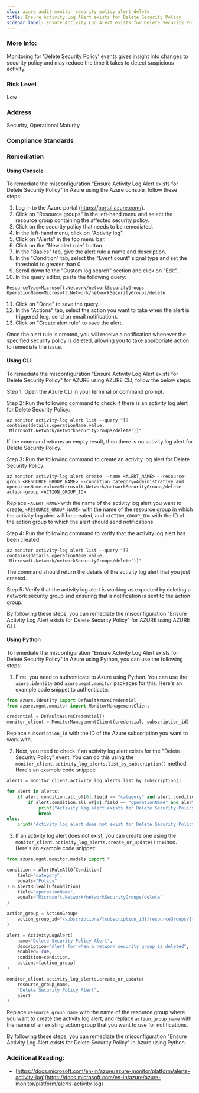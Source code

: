 ```yaml
---
slug: azure_audit_monitor_security_policy_alert_delete
title: Ensure Activity Log Alert exists for Delete Security Policy
sidebar_label: Ensure Activity Log Alert exists for Delete Security Policy
---
```


### More Info:

Monitoring for 'Delete Security Policy' events gives insight into changes to security policy and may reduce the time it takes to detect suspicious activity.

### Risk Level

Low

### Address

Security, Operational Maturity

### Compliance Standards



### Remediation

#### Using Console

To remediate the misconfiguration "Ensure Activity Log Alert exists for Delete Security Policy" in Azure using the Azure console, follow these steps:

1. Log in to the Azure portal (https://portal.azure.com/).
2. Click on "Resource groups" in the left-hand menu and select the resource group containing the affected security policy.
3. Click on the security policy that needs to be remediated.
4. In the left-hand menu, click on "Activity log".
5. Click on "Alerts" in the top menu bar.
6. Click on the "New alert rule" button.
7. In the "Basics" tab, give the alert rule a name and description.
8. In the "Condition" tab, select the "Event count" signal type and set the threshold to greater than 0.
9. Scroll down to the "Custom log search" section and click on "Edit".
10. In the query editor, paste the following query:

```
ResourceType=Microsoft.Network/networkSecurityGroups
OperationName=Microsoft.Network/networkSecurityGroups/delete
```

11. Click on "Done" to save the query.
12. In the "Actions" tab, select the action you want to take when the alert is triggered (e.g. send an email notification).
13. Click on "Create alert rule" to save the alert.

Once the alert rule is created, you will receive a notification whenever the specified security policy is deleted, allowing you to take appropriate action to remediate the issue.

#### Using CLI

To remediate the misconfiguration "Ensure Activity Log Alert exists for Delete Security Policy" for AZURE using AZURE CLI, follow the below steps:

Step 1: Open the Azure CLI in your terminal or command prompt.

Step 2: Run the following command to check if there is an activity log alert for Delete Security Policy:

```
az monitor activity-log alert list --query "[?contains(details.operationName.value, 'Microsoft.Network/networkSecurityGroups/delete')]"
```

If the command returns an empty result, then there is no activity log alert for Delete Security Policy.

Step 3: Run the following command to create an activity log alert for Delete Security Policy:

```
az monitor activity-log alert create --name <ALERT_NAME> --resource-group <RESOURCE_GROUP_NAME> --condition category=Administrative and operationName.value=Microsoft.Network/networkSecurityGroups/delete --action-group <ACTION_GROUP_ID>
```

Replace `<ALERT_NAME>` with the name of the activity log alert you want to create, `<RESOURCE_GROUP_NAME>` with the name of the resource group in which the activity log alert will be created, and `<ACTION_GROUP_ID>` with the ID of the action group to which the alert should send notifications.

Step 4: Run the following command to verify that the activity log alert has been created:

```
az monitor activity-log alert list --query "[?contains(details.operationName.value, 'Microsoft.Network/networkSecurityGroups/delete')]"
```

The command should return the details of the activity log alert that you just created.

Step 5: Verify that the activity log alert is working as expected by deleting a network security group and ensuring that a notification is sent to the action group.

By following these steps, you can remediate the misconfiguration "Ensure Activity Log Alert exists for Delete Security Policy" for AZURE using AZURE CLI.

#### Using Python

To remediate the misconfiguration "Ensure Activity Log Alert exists for Delete Security Policy" in Azure using Python, you can use the following steps:

1. First, you need to authenticate to Azure using Python. You can use the `azure.identity` and `azure.mgmt.monitor` packages for this. Here's an example code snippet to authenticate:

```python
from azure.identity import DefaultAzureCredential
from azure.mgmt.monitor import MonitorManagementClient

credential = DefaultAzureCredential()
monitor_client = MonitorManagementClient(credential, subscription_id)
```

Replace `subscription_id` with the ID of the Azure subscription you want to work with.

2. Next, you need to check if an activity log alert exists for the "Delete Security Policy" event. You can do this using the `monitor_client.activity_log_alerts.list_by_subscription()` method. Here's an example code snippet:

```python
alerts = monitor_client.activity_log_alerts.list_by_subscription()

for alert in alerts:
    if alert.condition.all_of[0].field == "category" and alert.condition.all_of[0].equals == "Policy":
        if alert.condition.all_of[1].field == "operationName" and alert.condition.all_of[1].equals == "Microsoft.Network/networkSecurityGroups/delete":
            print("Activity log alert exists for Delete Security Policy")
            break
else:
    print("Activity log alert does not exist for Delete Security Policy")
```

3. If an activity log alert does not exist, you can create one using the `monitor_client.activity_log_alerts.create_or_update()` method. Here's an example code snippet:

```python
from azure.mgmt.monitor.models import *

condition = AlertRuleAllOfCondition(
    field="category",
    equals="Policy"
) & AlertRuleAllOfCondition(
    field="operationName",
    equals="Microsoft.Network/networkSecurityGroups/delete"
)

action_group = ActionGroup(
    action_group_id="/subscriptions/{subscription_id}/resourceGroups/{resource_group_name}/providers/Microsoft.Insights/actionGroups/{action_group_name}"
)

alert = ActivityLogAlert(
    name="Delete Security Policy Alert",
    description="Alert for when a network security group is deleted",
    enabled=True,
    condition=condition,
    actions=[action_group]
)

monitor_client.activity_log_alerts.create_or_update(
    resource_group_name,
    "Delete Security Policy Alert",
    alert
)
```

Replace `resource_group_name` with the name of the resource group where you want to create the activity log alert, and replace `action_group_name` with the name of an existing action group that you want to use for notifications.

By following these steps, you can remediate the misconfiguration "Ensure Activity Log Alert exists for Delete Security Policy" in Azure using Python.


### Additional Reading:

- [https://docs.microsoft.com/en-in/azure/azure-monitor/platform/alerts-activity-log](https://docs.microsoft.com/en-in/azure/azure-monitor/platform/alerts-activity-log) 

